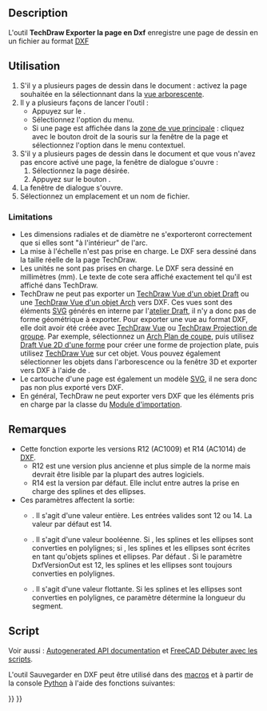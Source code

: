 <languages/>

{{Docnav/fr
|[[TechDraw_ExportPageSVG/fr|Exporter au format SVG]]
|[[TechDraw_View/fr|Vue]]
|[[TechDraw_Workbench/fr|Atelier TechDraw]]
|IconL=TechDraw_ExportPageSVG.svg
|IconR=TechDraw_View.svg
|IconC=Workbench_TechDraw.svg
}}

{{GuiCommand/fr
|Name=TechDraw ExportPageDXF
|Name/fr=TechDraw Exporter au format DXF
|MenuLocation=TechDraw → Page → Exporter une page au format DXF
|Workbenches=[[TechDraw_Workbench/fr|TechDraw]]
|Version=0.18
|SeeAlso=[[TechDraw_ExportPageSVG/fr|TechDraw Exporter au format SVG]], [[Draft_DXF/fr|Draft DXF]]
}}

==Description==

L'outil '''TechDraw Exporter la page en Dxf''' enregistre une page de dessin en un fichier au format [[DXF/fr|DXF]]

<span id="Usage"></span>
==Utilisation==

# S'il y a plusieurs pages de dessin dans le document : activez la page souhaitée en la sélectionnant dans la [[Tree_view/fr|vue arborescente]].
# Il y a plusieurs façons de lancer l'outil :
#* Appuyez sur le {{Button|[[Image:TechDraw_ExportPageDXF.svg|16px]] [[TechDraw_ExportPageDXF/fr|Exporter une page au format DXF]]}}.
#* Sélectionnez l'option {{MenuCommand|TechDraw → Page → [[Image:TechDraw_ExportPageDXF.svg|16px]] Exporter une page au format DXF}} du menu.
#* Si une page est affichée dans la [[Main_view_area/fr|zone de vue principale]] : cliquez avec le bouton droit de la souris sur la fenêtre de la page et sélectionnez l'option {{MenuCommand|Exporter en DXF}} dans le menu contextuel.
# S'il y a plusieurs pages de dessin dans le document et que vous n'avez pas encore activé une page, la fenêtre de dialogue {{MenuCommand|Sélecteur de pages}} s'ouvre :
## Sélectionnez la page désirée.
## Appuyez sur le bouton {{Button|OK}}.
# La fenêtre de dialogue {{MenuCommand|Enregistrer le fichier DXF}} s'ouvre.
# Sélectionnez un emplacement et un nom de fichier.

===Limitations===

* Les dimensions radiales et de diamètre ne s'exporteront correctement que si elles sont "à l'intérieur" de l'arc.
* La mise à l'échelle n'est pas prise en charge. Le DXF sera dessiné dans la taille réelle de la page TechDraw.
* Les unités ne sont pas prises en charge. Le DXF sera dessiné en millimètres (mm). Le texte de cote sera affiché exactement tel qu'il est affiché dans TechDraw.
* TechDraw ne peut pas exporter un [[TechDraw_DraftView/fr|TechDraw Vue d'un objet Draft]] ou une [[TechDraw_ArchView/fr|TechDraw Vue d'un objet Arch]] vers DXF. Ces vues sont des éléments [[SVG/fr|SVG]] générés en interne par l'[[Draft_Workbench/fr|atelier Draft]], il n'y a donc pas de forme géométrique à exporter. Pour exporter une vue au format DXF, elle doit avoir été créée avec [[TechDraw_View/fr|TechDraw Vue]] ou [[TechDraw_ProjectionGroup/fr|TechDraw Projection de groupe]]. Par exemple, sélectionnez un [[Arch_SectionPlane/fr|Arch Plan de coupe]], puis utilisez [[Draft_Shape2DView/fr|Draft Vue 2D d'une forme]] pour créer une forme de projection plate, puis utilisez [[TechDraw_View/fr|TechDraw Vue]] sur cet objet. Vous pouvez également sélectionner les objets dans l'arborescence ou la fenêtre 3D et exporter vers DXF à l'aide de {{MenuCommand|Fichier → [[Std_Export/fr|Export]]}}.
* Le cartouche d'une page est également un modèle [[SVG/fr|SVG]], il ne sera donc pas non plus exporté vers DXF.
* En général, TechDraw ne peut exporter vers DXF que les éléments pris en charge par la classe {{incode|Import::ImpExpDxfWrite}} du [[Draft_DXF/fr|Module d'importation]].

<span id="Notes"></span>
==Remarques==

* Cette fonction exporte les versions R12 (AC1009) et R14 (AC1014) de [[DXF/fr|DXF]].
** R12 est une version plus ancienne et plus simple de la norme mais devrait être lisible par la plupart des autres logiciels.
** R14 est la version par défaut. Elle inclut entre autres la prise en charge des splines et des ellipses.
* Ces paramètres affectent la sortie:
** {{MenuCommand|Outils → Editer paramètres → BaseApp/Preferences/Mod/Import → DxfVersionOut}}. Il s'agit d'une valeur entière. Les entrées valides sont 12 ou 14. La valeur par défaut est 14.
** {{MenuCommand|Outils → Editer paramètres → BaseApp/Preferences/Mod/Import → DiscretizeEllipses}}. Il s'agit d'une valeur booléenne. Si {{TRUE}}, les splines et les ellipses sont converties en polylignes; si {{FALSE}}, les splines et les ellipses sont écrites en tant qu'objets splines et ellipses. Par défaut {{FALSE}}. Si le paramètre DxfVersionOut est 12, les splines et les ellipses sont toujours converties en polylignes.
** {{MenuCommand|Outils → Editer paramètres → BaseApp/Preferences/Mod/Import → maxsegmentlength}}. Il s'agit d'une valeur flottante. Si les splines et les ellipses sont converties en polylignes, ce paramètre détermine la longueur du segment.

<span id="Scripting"></span>
==Script==

Voir aussi : [https://freecad.github.io/SourceDoc/ Autogenerated API documentation] et [[FreeCAD_Scripting_Basics/fr|FreeCAD Débuter avec les scripts]].

L'outil Sauvegarder en DXF peut être utilisé dans des [[Macros/fr|macros]] et à partir de la console [[Python/fr|Python]] à l'aide des fonctions suivantes:

{{Code|code=
TechDraw.writeDXFPage(page,filename)
}}


{{Docnav/fr
|[[TechDraw_ExportPageSVG/fr|Exporter au format SVG]]
|[[TechDraw_View/fr|Vue]]
|[[TechDraw_Workbench/fr|Atelier TechDraw]]
|IconL=TechDraw_ExportPageSVG.svg
|IconR=TechDraw_View.svg
|IconC=Workbench_TechDraw.svg
}}

{{TechDraw_Tools_navi{{#translation:}}}}
{{Userdocnavi{{#translation:}}}}